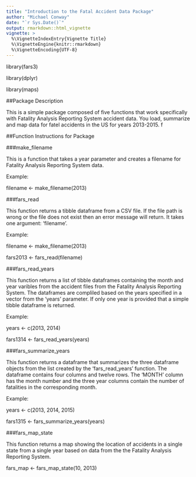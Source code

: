 ```yaml
---
title: "Introduction to the Fatal Accident Data Package"
author: "Michael Conway"
date: "`r Sys.Date()`"
output: rmarkdown::html_vignette
vignette: >
  %\VignetteIndexEntry{Vignette Title}
  %\VignetteEngine{knitr::rmarkdown}
  %\VignetteEncoding{UTF-8}
---
```


library(fars3)

library(dplyr)

library(maps)

##Package Description

This is a simple package composed of five functions that work specifically with Fatality Analysis Reporting System accident data. You load, summarize and map data for fatel accidents in the US for years 2013-2015. f


##Function Instructions for Package

###make_filename

This is a function that takes a year parameter and creates a filename for
Fatality Analysis Reporting System data. 

Example:

filename <- make_filename(2013)


###fars_read

This function returns a tibble dataframe from a CSV file.
If the file path is wrong or the file does not exist then an error message
will return. It takes one argument: 'filename'.

Example:

filename <- make_filename(2013)

fars2013 <- fars_read(filename)


###fars_read_years

This function returns a list of tibble dataframes containing
the month and year varibles from the accident files from the
Fatality Analysis Reporting System. The dataframes are compliled
based on the years specified in a vector from the 'years' parameter.
If only one year is provided that a simple tibble dataframe is returned.

Example:

years <- c(2013, 2014)

fars1314 <- fars_read_years(years)


###fars_summarize_years

This function returns a dataframe that summarizes the three
dataframe objects from the list created by the 'fars_read_years' function.
The dataframe contains four columns and twelve rows. The 'MONTH' column
has the month number and the three year columns contain the number of
fatalities in the corresponding month.

Example:

years <- c(2013, 2014, 2015)

fars1315 <- fars_summarize_years(years)


###fars_map_state

This function returns a map showing the location of accidents in
a single state from a single year based on data from the the Fatality
Analysis Reporting System.

fars_map <- fars_map_state(10, 2013)

